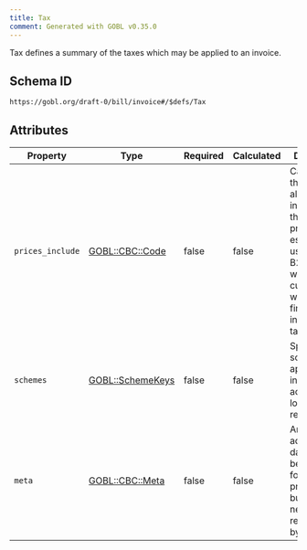 ```yaml
---
title: Tax
comment: Generated with GOBL v0.35.0
---
```


Tax defines a summary of the taxes which may be applied to an invoice.

## Schema ID

`https://gobl.org/draft-0/bill/invoice#/$defs/Tax`

## Attributes

| Property         | Type                                    | Required | Calculated | Description                                                                                                                                                |
|------------------|-----------------------------------------|----------|------------|------------------------------------------------------------------------------------------------------------------------------------------------------------|
| `prices_include` | [GOBL::CBC::Code](/draft-0/cbc/code)    | false    | false      | Category of the tax already included in the line item prices, especially useful for B2C retailers with customers who prefer final prices inclusive of tax. |
| `schemes`        | [GOBL::SchemeKeys](/draft-0/schemekeys) | false    | false      | Special tax schemes that apply to this invoice according to local requirements.                                                                            |
| `meta`           | [GOBL::CBC::Meta](/draft-0/cbc/meta)    | false    | false      | Any additional data that may be required for processing, but should never be relied upon by recipients.                                                    |

